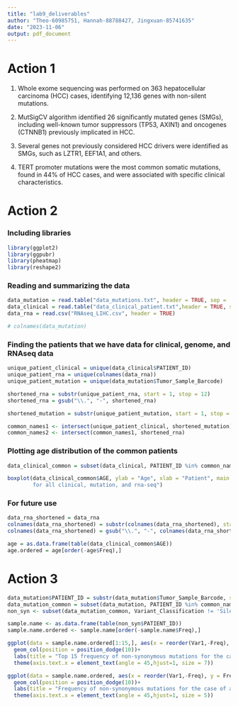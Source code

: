```yaml
---
title: "lab9_deliverables"
author: "Theo-60985751, Hannah-88788427, Jingxuan-85741635"
date: "2023-11-06"
output: pdf_document
---
```


# Action 1
1. Whole exome sequencing was performed on 363 hepatocellular carcinoma (HCC) cases, identifying 12,136 genes with non-silent mutations.

2. MutSigCV algorithm identified 26 significantly mutated genes (SMGs), including well-known tumor suppressors (TP53, AXIN1) and oncogenes (CTNNB1) previously implicated in HCC.

3. Several genes not previously considered HCC drivers were identified as SMGs, such as LZTR1, EEF1A1, and others.

4. TERT promoter mutations were the most common somatic mutations, found in 44% of HCC cases, and were associated with specific clinical characteristics.

# Action 2

### Including libraries

```r
library(ggplot2)
library(ggpubr)
library(pheatmap)
library(reshape2)
```


### Reading and summarizing the data

```r
data_mutation = read.table("data_mutations.txt", header = TRUE, sep = '\t')
data_clinical = read.table("data_clinical_patient.txt",header = TRUE, sep = '\t')
data_rna = read.csv("RNAseq_LIHC.csv", header = TRUE)

# colnames(data_mutation)
```

### Finding the patients that we have data for clinical, genome, and RNAseq data

```r
unique_patient_clinical = unique(data_clinical$PATIENT_ID)
unique_patient_rna = unique(colnames(data_rna))
unique_patient_mutation = unique(data_mutation$Tumor_Sample_Barcode)

shortened_rna = substr(unique_patient_rna, start = 1, stop = 12)
shortened_rna = gsub("\\.", "-", shortened_rna)

shortened_mutation = substr(unique_patient_mutation, start = 1, stop = 12)

common_names1 <- intersect(unique_patient_clinical, shortened_mutation)
common_names2 <- intersect(common_names1, shortened_rna)
```
### Plotting age distribution of the common patients

```r
data_clinical_common = subset(data_clinical, PATIENT_ID %in% common_names2)

boxplot(data_clinical_common$AGE, ylab = "Age", xlab = "Patient", main = "Age distribution of patients who have data
        for all clinical, mutation, and rna-seq")
```
### For future use

```r
data_rna_shortened = data_rna
colnames(data_rna_shortened) = substr(colnames(data_rna_shortened), start = 1, stop = 12)
colnames(data_rna_shortened) = gsub("\\.", "-", colnames(data_rna_shortened))

age = as.data.frame(table(data_clinical_common$AGE))
age.ordered = age[order(-age$Freq),]

```


# Action 3
```r
data_mutation$PATIENT_ID = substr(data_mutation$Tumor_Sample_Barcode, start = 1, stop = 12)
data_mutation_common = subset(data_mutation, PATIENT_ID %in% common_names2)
non_syn <- subset(data_mutation_common, Variant_Classification != 'Silent')

sample.name <- as.data.frame(table(non_syn$PATIENT_ID))
sample.name.ordered <- sample.name[order(-sample.name$Freq),]

ggplot(data = sample.name.ordered[1:15,], aes(x = reorder(Var1,-Freq), y = Freq, width = 0.3))+
  geom_col(position = position_dodge(10))+
  labs(title = "Top 15 frequency of non-synonymous mutations for the case of all \n patients with data for mutation, clinical, and rna-seq data",x = "patient id", y = "Frequency of non-synonymous mutations for the case")+
  theme(axis.text.x = element_text(angle = 45,hjust=1, size = 7))

ggplot(data = sample.name.ordered, aes(x = reorder(Var1,-Freq), y = Freq, width = 0.3))+
  geom_col(position = position_dodge(10))+
  labs(title = "Frequency of non-synonymous mutations for the case of all \n patients with data for mutation, clinical, and rna-seq data",x = "patient id", y = "Frequency of non-synonymous mutations for the case")+
  theme(axis.text.x = element_text(angle = 45,hjust=1, size = 5))

```




